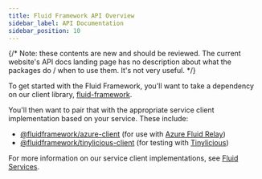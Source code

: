 ```yaml
---
title: Fluid Framework API Overview
sidebar_label: API Documentation
sidebar_position: 10
---
```


{/* Note: these contents are new and should be reviewed. The current website's API docs landing page has no description about what the packages do / when to use them. It's not very useful. */}

To get started with the Fluid Framework, you'll want to take a dependency on our client library, [fluid-framework](./fluid-framework).

You'll then want to pair that with the appropriate service client implementation based on your service.
These include:

-   [@fluidframework/azure-client](./azure-client) (for use with [Azure Fluid Relay](../deployment/azure-frs))
-   [@fluidframework/tinylicious-client](./tinylicious-client) (for testing with [Tinylicious](../testing/tinylicious))

For more information on our service client implementations, see [Fluid Services](../deployment/service-options).
